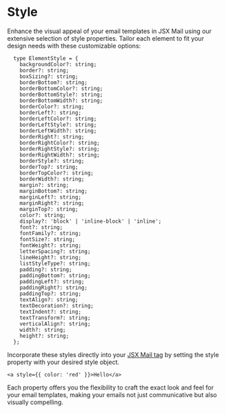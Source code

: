 # Style

Enhance the visual appeal of your email templates in JSX Mail using our extensive selection of style properties. Tailor each element to fit your design needs with these customizable options:

```tsx
  type ElementStyle = {
    backgroundColor?: string;
    border?: string;
    boxSizing?: string;
    borderBottom?: string;
    borderBottomColor?: string;
    borderBottomStyle?: string;
    borderBottomWidth?: string;
    borderColor?: string;
    borderLeft?: string;
    borderLeftColor?: string;
    borderLeftStyle?: string;
    borderLeftWidth?: string;
    borderRight?: string;
    borderRightColor?: string;
    borderRightStyle?: string;
    borderRightWidth?: string;
    borderStyle?: string;
    borderTop?: string;
    borderTopColor?: string;
    borderWidth?: string;
    margin?: string;
    marginBottom?: string;
    marginLeft?: string;
    marginRight?: string;
    marginTop?: string;
    color?: string;
    display?: 'block' | 'inline-block' | 'inline';
    font?: string;
    fontFamily?: string;
    fontSize?: string;
    fontWeight?: string;
    letterSpacing?: string;
    lineHeight?: string;
    listStyleType?: string;
    padding?: string;
    paddingBottom?: string;
    paddingLeft?: string;
    paddingRight?: string;
    paddingTop?: string;
    textAlign?: string;
    textDecoration?: string;
    textIndent?: string;
    textTransform?: string;
    verticalAlign?: string;
    width?: string;
    height?: string;
  };
```

Incorporate these styles directly into your [JSX Mail tag](/docs/tags) by setting the style property with your desired style object.

```tsx
<a style={{ color: 'red' }}>Hello</a>
```

Each property offers you the flexibility to craft the exact look and feel for your email templates, making your emails not just communicative but also visually compelling.